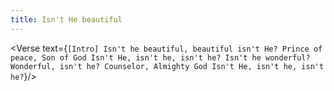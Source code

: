 ```yaml
---
title: Isn't He beautiful
---
```



<Verse text={`
[Intro]
Isn't he beautiful, beautiful isn't He?
Prince of peace, Son of God
Isn't He, isn't he, isn't he?
Isn't he wonderful?
Wonderful, isn't he?
Counselor, Almighty God
Isn't He, isn't he, isn't he?
`}/>